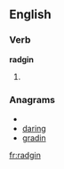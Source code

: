 ==English==

===Verb===
'''radgin'''

# {{present participle of|[[radge]]}}

===Anagrams===
* {{alphagram|adginr}}
* [[daring#English|daring]]
* [[gradin#English|gradin]]

[[fr:radgin]]